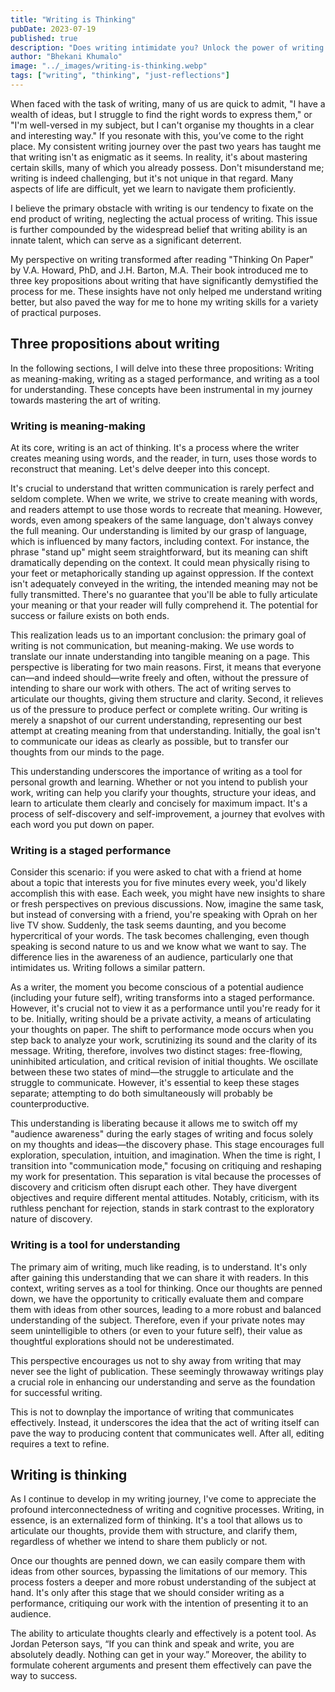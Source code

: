 ```yaml
---
title: "Writing is Thinking"
pubDate: 2023-07-19
published: true
description: "Does writing intimidate you? Unlock the power of writing as a tool for thinking. Discover how writing aids in articulating thoughts, understanding complex ideas, and communicating effectively. "
author: "Bhekani Khumalo"
image: "../_images/writing-is-thinking.webp"
tags: ["writing", "thinking", "just-reflections"]
---
```



When faced with the task of writing, many of us are quick to admit, "I have a wealth of ideas, but I struggle to find the right words to express them," or "I'm well-versed in my subject, but I can't organise my thoughts in a clear and interesting way." If you resonate with this, you’ve come to the right place. My consistent writing journey over the past two years has taught me that writing isn't as enigmatic as it seems. In reality, it's about mastering certain skills, many of which you already possess. Don't misunderstand me; writing is indeed challenging, but it's not unique in that regard. Many aspects of life are difficult, yet we learn to navigate them proficiently.

I believe the primary obstacle with writing is our tendency to fixate on the end product of writing, neglecting the actual process of writing. This issue is further compounded by the widespread belief that writing ability is an innate talent, which can serve as a significant deterrent.

My perspective on writing transformed after reading "Thinking On Paper" by V.A. Howard, PhD, and J.H. Barton, M.A. Their book introduced me to three key propositions about writing that have significantly demystified the process for me. These insights have not only helped me understand writing better, but also paved the way for me to hone my writing skills for a variety of practical purposes.

## Three propositions about writing

In the following sections, I will delve into these three propositions: Writing as meaning-making, writing as a staged performance, and writing as a tool for understanding. These concepts have been instrumental in my journey towards mastering the art of writing.

### Writing is meaning-making

At its core, writing is an act of thinking. It's a process where the writer creates meaning using words, and the reader, in turn, uses those words to reconstruct that meaning. Let's delve deeper into this concept.

It's crucial to understand that written communication is rarely perfect and seldom complete. When we write, we strive to create meaning with words, and readers attempt to use those words to recreate that meaning. However, words, even among speakers of the same language, don't always convey the full meaning. Our understanding is limited by our grasp of language, which is influenced by many factors, including context. For instance, the phrase "stand up" might seem straightforward, but its meaning can shift dramatically depending on the context. It could mean physically rising to your feet or metaphorically standing up against oppression. If the context isn't adequately conveyed in the writing, the intended meaning may not be fully transmitted. There's no guarantee that you'll be able to fully articulate your meaning or that your reader will fully comprehend it. The potential for success or failure exists on both ends.

This realization leads us to an important conclusion: the primary goal of writing is not communication, but meaning-making. We use words to translate our innate understanding into tangible meaning on a page. This perspective is liberating for two main reasons. First, it means that everyone can—and indeed should—write freely and often, without the pressure of intending to share our work with others. The act of writing serves to articulate our thoughts, giving them structure and clarity. Second, it relieves us of the pressure to produce perfect or complete writing. Our writing is merely a snapshot of our current understanding, representing our best attempt at creating meaning from that understanding. Initially, the goal isn't to communicate our ideas as clearly as possible, but to transfer our thoughts from our minds to the page.

This understanding underscores the importance of writing as a tool for personal growth and learning. Whether or not you intend to publish your work, writing can help you clarify your thoughts, structure your ideas, and learn to articulate them clearly and concisely for maximum impact. It's a process of self-discovery and self-improvement, a journey that evolves with each word you put down on paper.

### Writing is a staged performance

Consider this scenario: if you were asked to chat with a friend at home about a topic that interests you for five minutes every week, you'd likely accomplish this with ease. Each week, you might have new insights to share or fresh perspectives on previous discussions. Now, imagine the same task, but instead of conversing with a friend, you're speaking with Oprah on her live TV show. Suddenly, the task seems daunting, and you become hypercritical of your words. The task becomes challenging, even though speaking is second nature to us and we know what we want to say. The difference lies in the awareness of an audience, particularly one that intimidates us. Writing follows a similar pattern.

As a writer, the moment you become conscious of a potential audience (including your future self), writing transforms into a staged performance. However, it's crucial not to view it as a performance until you're ready for it to be. Initially, writing should be a private activity, a means of articulating your thoughts on paper. The shift to performance mode occurs when you step back to analyze your work, scrutinizing its sound and the clarity of its message. Writing, therefore, involves two distinct stages: free-flowing, uninhibited articulation, and critical revision of initial thoughts. We oscillate between these two states of mind—the struggle to articulate and the struggle to communicate. However, it's essential to keep these stages separate; attempting to do both simultaneously will probably be counterproductive.

This understanding is liberating because it allows me to switch off my "audience awareness" during the early stages of writing and focus solely on my thoughts and ideas—the discovery phase. This stage encourages full exploration, speculation, intuition, and imagination. When the time is right, I transition into "communication mode," focusing on critiquing and reshaping my work for presentation. This separation is vital because the processes of discovery and criticism often disrupt each other. They have divergent objectives and require different mental attitudes. Notably, criticism, with its ruthless penchant for rejection, stands in stark contrast to the exploratory nature of discovery.

### Writing is a tool for understanding

The primary aim of writing, much like reading, is to understand. It's only after gaining this understanding that we can share it with readers. In this context, writing serves as a tool for thinking. Once our thoughts are penned down, we have the opportunity to critically evaluate them and compare them with ideas from other sources, leading to a more robust and balanced understanding of the subject. Therefore, even if your private notes may seem unintelligible to others (or even to your future self), their value as thoughtful explorations should not be underestimated.

This perspective encourages us not to shy away from writing that may never see the light of publication. These seemingly throwaway writings play a crucial role in enhancing our understanding and serve as the foundation for successful writing.

This is not to downplay the importance of writing that communicates effectively. Instead, it underscores the idea that the act of writing itself can pave the way to producing content that communicates well. After all, editing requires a text to refine.

<Quote
  quote="Putting articulation before communication also reminds us that whether thinking silently, aloud, or in writing, we do not so much send our thoughts in pursuit of words as use words to pursue our thoughts. Later, by revising the words that first snared our thoughts, we may succeed in capturing the understanding of others."
  reference="V.A. Howard, PhD and J.H. Barton, M.A, Thinking On Paper: Refine, Express and Actually Generate Ideas by Understanding the Processes of the Mind"
/>

## Writing is thinking

As I continue to develop in my writing journey, I've come to appreciate the profound interconnectedness of writing and cognitive processes. Writing, in essence, is an externalized form of thinking. It's a tool that allows us to articulate our thoughts, provide them with structure, and clarify them, regardless of whether we intend to share them publicly or not.

Once our thoughts are penned down, we can easily compare them with ideas from other sources, bypassing the limitations of our memory. This process fosters a deeper and more robust understanding of the subject at hand. It's only after this stage that we should consider writing as a performance, critiquing our work with the intention of presenting it to an audience.

The ability to articulate thoughts clearly and effectively is a potent tool. As Jordan Peterson says, “If you can think and speak and write, you are absolutely deadly. Nothing can get in your way.” Moreover, the ability to formulate coherent arguments and present them effectively can pave the way to success.
